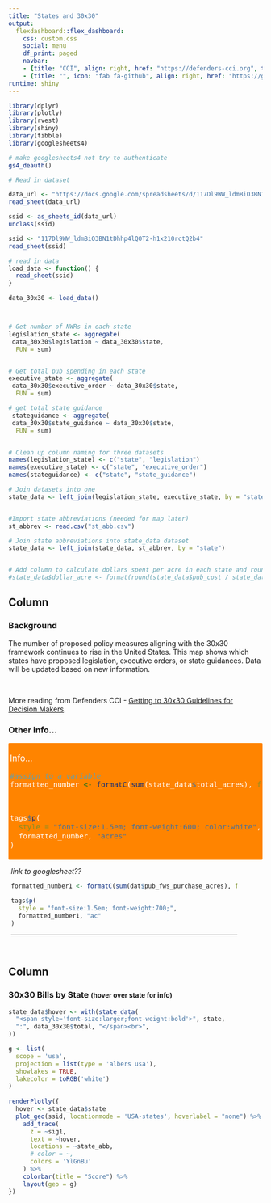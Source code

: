 ```yaml
---
title: "States and 30x30"
output:
  flexdashboard::flex_dashboard:
    css: custom.css
    social: menu
    df_print: paged
    navbar:
    - {title: "CCI", align: right, href: "https://defenders-cci.org", target: "_blank"}
    - {title: "", icon: "fab fa-github", align: right, href: "https://github.com/nbegay/states_30x30", target: "_blank"}
runtime: shiny
---
```


```r
library(dplyr)
library(plotly)
library(rvest)
library(shiny)
library(tibble)
library(googlesheets4)

# make googlesheets4 not try to authenticate
gs4_deauth()

# Read in dataset

data_url <- "https://docs.google.com/spreadsheets/d/117Dl9WW_ldmBiO3BN1tDhhp4lQ0T2-h1x210rctQ2b4/edit#gid=0"
read_sheet(data_url)

ssid <- as_sheets_id(data_url)
unclass(ssid)

ssid <- "117Dl9WW_ldmBiO3BN1tDhhp4lQ0T2-h1x210rctQ2b4"
read_sheet(ssid)

# read in data
load_data <- function() {
  read_sheet(ssid)
}

data_30x30 <- load_data()



# Get number of NWRs in each state
legislation_state <- aggregate(
 data_30x30$legislation ~ data_30x30$state, 
  FUN = sum)


# Get total pub spending in each state
executive_state <- aggregate(
 data_30x30$executive_order ~ data_30x30$state, 
  FUN = sum)

# get total state guidance
 stateguidance <- aggregate(
 data_30x30$state_guidance ~ data_30x30$state,
  FUN = sum)


# Clean up column naming for three datasets
names(legislation_state) <- c("state", "legislation")
names(executive_state) <- c("state", "executive_order")
names(stateguidance) <- c("state", "state_guidance")

# Join datasets into one
state_data <- left_join(legislation_state, executive_state, by = "state")


#Import state abbreviations (needed for map later)
st_abbrev <- read.csv("st_abb.csv")

# Join state abbreviations into state_data dataset
state_data <- left_join(state_data, st_abbrev, by = "state")


# Add column to calculate dollars spent per acre in each state and round to two decimal places
#state_data$dollar_acre <- format(round(state_data$pub_cost / state_data$total_acres, 2), nsmall = 2)


```


Column {data-width=220}
-----------------------------------------------------------------------

### Background

The number of proposed policy measures aligning with the 30x30 framework continues to rise in the United States. This map shows which states have proposed legislation, executive orders, or state guidances. Data will be updated based on new information.

<br> 

More reading from Defenders CCI - [Getting to 30x30 Guidelines for Decision Makers](https://defenders.org/sites/default/files/2020-07/getting-to-30x30-guidelines-for-decision-makers.pdf). 



### Other info...


<div style='padding:3px; margin-bottom: 12px; background-color:#FF8400; color:white; border-radius:2px; font-size: 1.2em'>
Info...
```r
#assign to a variable
formatted_number <- formatC(sum(state_data$total_acres), format = "d", big.mark=",")



tags$p(
  style = "font-size:1.5em; font-weight:600; color:white",
  formatted_number, "acres"
)
```
</div>
<!-- <br> -->

<div style='padding-left:5px; padding-right:50px;'>
 
_link to googlesheet??_
```r
formatted_number1 <- formatC(sum(dat$pub_fws_purchase_acres), format = "d", big.mark=",")

tags$p(
  style = "font-size:1.5em; font-weight:700;",
  formatted_number1, "ac"
)
```




<hr>



</div>

<br>


Column {data-width=800}
-----------------------------------------------------------------------

### 30x30 Bills by State <span style="font-size:small">(hover over state for info)</span>

```r

state_data$hover <- with(state_data(
  "<span style='font-size:larger;font-weight:bold'>", state, 
  ":", data_30x30$total, "</span><br>", 
))

g <- list(
  scope = 'usa',
  projection = list(type = 'albers usa'),
  showlakes = TRUE,
  lakecolor = toRGB('white')
)
  
renderPlotly({
  hover <- state_data$state
  plot_geo(ssid, locationmode = 'USA-states', hoverlabel = "none") %>%
    add_trace(
      z = ~sig1, 
      text = ~hover,
      locations = ~state_abb,
      # color = ~, 
      colors = 'YlGnBu'
    ) %>%
    colorbar(title = "Score") %>%
    layout(geo = g)
})
```





